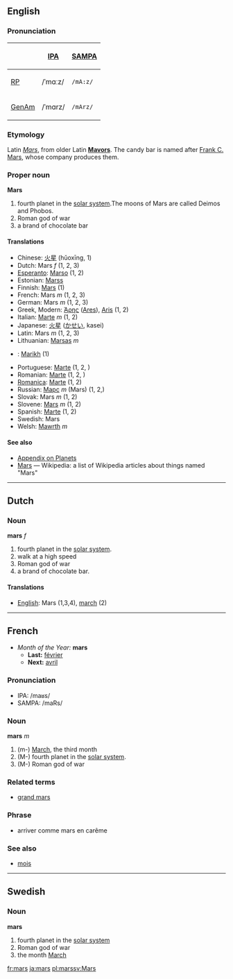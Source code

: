 ==English==
===Pronunciation===
{| border=1 cellpadding=5
! !! [[w:IPA|IPA]] !! [[w:SAMPA|SAMPA]]
|-
! [[RP]]
| /ˈmɑːz/ || <tt>/mA:z/</tt>
|-
! [[GenAm]]
| /ˈmɑrz/ || <tt>/mArz/</tt>
|}

===Etymology===
Latin ''[[Mars]]'', from older Latin '''[[Mavors]]'''.  The candy bar is named after [[w:Frank C. Mars|Frank C. Mars]], whose company produces them.

===Proper noun===
'''Mars'''

# fourth planet in the [[solar system]].The moons of Mars are called Deimos and Phobos.
# Roman god of war
# a brand of chocolate bar

====Translations====
*Chinese: [[火星]] (hǔoxīng, 1)
*Dutch: Mars ''f'' (1, 2, 3)
*[[Esperanto]]: [[Marso]] (1, 2)
*Estonian: [[Marss]]
*Finnish: [[Mars]] (1)
*French: Mars ''m'' (1, 2, 3)
*German: Mars ''m'' (1, 2, 3)
*Greek, Modern: [[Άρης]] ([[Ares]]), [[Aris]] (1, 2)
*Italian: [[Marte]] ''m'' (1, 2)
*Japanese: [[火星]] ([[かせい]], kasei)
*Latin: Mars ''m'' (1, 2, 3)
*Lithuanian: [[Marsas]] ''m''
*{{ms}}: [[Marikh]] (1)
*Portuguese: [[Marte]] (1, 2, )
*Romanian: [[Marte]] (1, 2, )
*[[Romanica]]: [[Marte]] (1, 2)
*Russian: [[Марс]] ''m'' (Mars) (1, 2,)
*Slovak: Mars ''m'' (1, 2)
*Slovene: [[Mars]] ''m'' (1, 2)
*Spanish: [[Marte]] (1, 2)
*Swedish: Mars
*Welsh: [[Mawrth]] ''m''

==== See also ====
*[[Wiktionary_Appendix:Planets|Appendix on Planets]]
*[[w:Mars|Mars]] — Wikipedia: a list of Wikipedia articles about things named "Mars"

----

==Dutch==
===Noun===
'''mars''' ''f''

# fourth planet in the [[solar system]].
# walk at a high speed
# Roman god of war
# a brand of chocolate bar.

====Translations====
*[[English]]: Mars (1,3,4), [[march]] (2)

----
==French==
*''Month of the Year:'' '''mars'''
**'''Last:''' [[février]]
**'''Next:''' [[avril]]

===Pronunciation===
*IPA: /maʁs/
*SAMPA: /maRs/

===Noun===
'''mars''' ''m''

#(m-) [[March]], the third month
#(M-) fourth planet in the [[solar system]].
#(M-) Roman god of war

===Related terms===
*[[grand mars]]

===Phrase===
* arriver comme mars en carême

===See also===
*[[mois]]
----

==Swedish==
===Noun===
'''mars'''

# fourth planet in the [[solar system]]
# Roman god of war
# the month [[March]]

[[fr:mars]] [[ja:mars]] [[pl:mars]][[sv:Mars]]